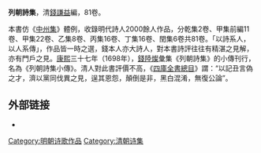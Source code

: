 '''列朝詩集'''，清[[錢謙益|錢謙益]]編，81卷。

本書仿《[[中州集|中州集]]》體例，收錄明代詩人2000餘人作品，分乾集2卷、甲集前編11卷、甲集22卷、乙集8卷、丙集16卷、丁集16卷、閏集6卷共81卷。「以詩系人，以人系傳」，作品皆一時之選，錢本人亦大詩人，對本書詩評往往有精湛之見解，亦有門戶之見。[[康熙|康熙]]三十七年（1698年），[[錢陸燦|錢陸燦]]彙集《列朝詩集》的小傳刊行，名為《列朝詩集小傳》。清人對此書評價不高，《[[四庫全書總目|四庫全書總目]]》謂：“以記丑言偽之才，濟以黨同伐異之見，逞其恩怨，顛倒是非，黑白混淆，無復公論”。

==外部链接==
*{{互联网档案馆丛书|列朝詩集}}
[[Category:明朝诗歌作品|Category:明朝诗歌作品]]
[[Category:清朝诗集|Category:清朝诗集]]